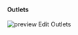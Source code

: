 #### Outlets

![preview Edit Outlets](images/checking-outlets-23-02-07-DE.png "https://portal-sandbox.fiskaltrust.TLD/AccountOutlet")

